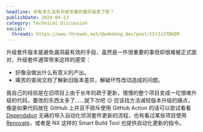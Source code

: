 ```yaml
---
headline: 你有多久没有升级专案的套件版本了呢？
publishDate: 2024-04-13
category: Technical Discussion
social:
  threads: https://www.threads.net/@webdong.dev/post/C5tIiSTBkEM
---
```


升级套件版本是避免漏洞最有效的手段，虽然是一件很重要的事但却很难被正式面对，升级套件通常带来这样的感受：

- 好像没做出什么有意义的产出。
- 痛苦的查阅文档了解新旧版本差异，解破坏性改动造成的问题。

我自己的经验是在旧项目上由于长年的疏于更新，慢慢的整个项目变成一坨很难升级的代码，要改的东西太多了……就下次吧 😑 应该找方法减轻版本升级的痛点，像是如果代码放在 GitHub 上并且不排斥使用 GitHub Action 的话可以尝试看看 [Dependabot](https://docs.github.com/en/code-security/getting-started/dependabot-quickstart-guide) 无痛的导入自动化侦测套件更新的流程，也有看过某些项目使用 [Renovate](https://docs.renovatebot.com/)，或者是 NX 这样的 Smart Build Tool 也提供自动化更新的指令。
